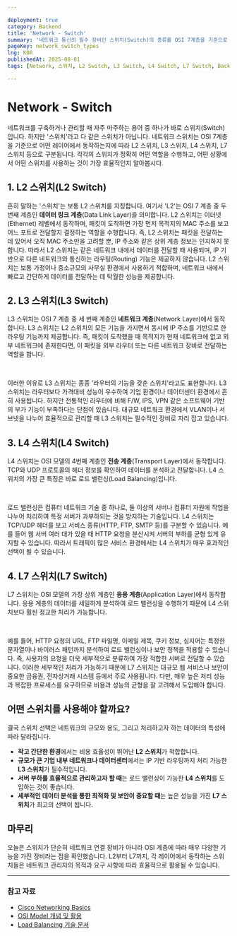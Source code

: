 ```yaml
---

deployment: true
category: Backend
title: 'Network - Switch'
summary: '네트워크 통신의 필수 장비인 스위치(Switch)의 종류를 OSI 7계층을 기준으로 L2, L3, L4, L7 스위치로 나누어 알아봅시다.'
pageKey: network_switch_types
lng: KOR
publishedAt: 2025-08-01
tags: [Network, 스위치, L2 Switch, L3 Switch, L4 Switch, L7 Switch, Backend]

---
```


# Network - Switch

네트워크를 구축하거나 관리할 때 자주 마주하는 용어 중 하나가 바로 스위치(Switch)입니다. 하지만 '스위치'라고 다 같은 스위치가 아닙니다. 네트워크 스위치는 OSI 7계층을 기준으로 어떤 레이어에서 동작하는지에 따라 L2 스위치, L3 스위치, L4 스위치, L7 스위치 등으로 구분됩니다. 각각의 스위치가 정확히 어떤 역할을 수행하고, 어떤 상황에서 어떤 스위치를 사용하는 것이 가장 효율적인지 알아봅시다.

## 1. L2 스위치(L2 Switch)

흔히 말하는 '스위치'는 보통 L2 스위치를 지칭합니다. 여기서 'L2'는 OSI 7 계층 중 두 번째 계층인 **데이터 링크 계층**(Data Link Layer)을 의미합니다. L2 스위치는 이더넷(Ethernet) 레벨에서 동작하며, 패킷이 도착하면 가장 먼저 목적지의 MAC 주소를 보고 어느 포트로 전달할지 결정하는 역할을 수행합니다. 즉, L2 스위치는 패킷을 전달하는 데 있어서 오직 MAC 주소만을 고려할 뿐, IP 주소와 같은 상위 계층 정보는 인지하지 못합니다. 따라서 L2 스위치는 같은 네트워크 내에서 데이터를 전달할 때 사용되며, IP 기반으로 다른 네트워크와 통신하는 라우팅(Routing) 기능은 제공하지 않습니다. L2 스위치는 보통 가정이나 중소규모의 사무실 환경에서 사용하기 적합하며, 네트워크 내에서 빠르고 간단하게 데이터를 전달하는 데 탁월한 성능을 제공합니다.

## 2. L3 스위치(L3 Switch)

L3 스위치는 OSI 7 계층 중 세 번째 계층인 **네트워크 계층**(Network Layer)에서 동작합니다. L3 스위치는 L2 스위치의 모든 기능을 가지면서 동시에 IP 주소를 기반으로 한 라우팅 기능까지 제공합니다. 즉, 패킷이 도착했을 때 목적지가 현재 네트워크에 없고 외부 네트워크에 존재한다면, 이 패킷을 외부 라우터 또는 다른 네트워크 장비로 전달하는 역할을 합니다.

<br />

이러한 이유로 L3 스위치는 종종 '라우터의 기능을 갖춘 스위치'라고도 표현합니다. L3 스위치는 라우터보다 가격대비 성능이 우수하여 기업 환경이나 데이터센터 환경에서 흔히 사용됩니다. 하지만 전통적인 라우터에 비해 F/W, IPS, VPN 같은 소프트웨어 기반의 부가 기능이 부족하다는 단점이 있습니다. 대규모 네트워크 환경에서 VLAN이나 서브넷을 나누어 효율적으로 관리할 때 L3 스위치는 필수적인 장비로 자리 잡고 있습니다.

## 3. L4 스위치(L4 Switch)

L4 스위치는 OSI 모델의 4번째 계층인 **전송 계층**(Transport Layer)에서 동작합니다. TCP와 UDP 프로토콜의 헤더 정보를 확인하여 데이터를 분석하고 전달합니다. L4 스위치의 가장 큰 특징은 바로 로드 밸런싱(Load Balancing)입니다.

<br />

로드 밸런싱은 컴퓨터 네트워크 기술 중 하나로, 둘 이상의 서버나 컴퓨터 자원에 작업을 나누어 처리하여 특정 서버가 과부하되는 것을 방지하는 기술입니다. L4 스위치는 TCP/UDP 헤더를 보고 서비스 종류(HTTP, FTP, SMTP 등)를 구분할 수 있습니다. 예를 들어 웹 서버 여러 대가 있을 때 HTTP 요청을 분산시켜 서버의 부하를 균형 있게 유지할 수 있습니다. 따라서 트래픽이 많은 서비스 환경에서는 L4 스위치가 매우 효과적인 선택이 될 수 있습니다.

## 4. L7 스위치(L7 Switch)

L7 스위치는 OSI 모델의 가장 상위 계층인 **응용 계층**(Application Layer)에서 동작합니다. 응용 계층의 데이터를 세밀하게 분석하여 로드 밸런싱을 수행하기 때문에 L4 스위치보다 훨씬 정교한 처리가 가능합니다.

<br />

예를 들어, HTTP 요청의 URL, FTP 파일명, 이메일 제목, 쿠키 정보, 심지어는 특정한 문자열이나 바이러스 패턴까지 분석하여 로드 밸런싱이나 보안 정책을 적용할 수 있습니다. 즉, 사용자의 요청을 더욱 세부적으로 분류하여 가장 적합한 서버로 전달할 수 있습니다. 이러한 세부적인 처리가 가능하기 때문에 L7 스위치는 대규모 웹 서비스나 보안이 중요한 금융권, 전자상거래 시스템 등에서 주로 사용됩니다. 다만, 매우 높은 처리 성능과 복잡한 프로세스를 요구하므로 비용과 성능의 균형을 잘 고려해서 도입해야 합니다.

## 어떤 스위치를 사용해야 할까요?

결국 스위치 선택은 네트워크의 규모와 용도, 그리고 처리하고자 하는 데이터의 특성에 따라 달라집니다.

- **작고 간단한 환경**에서는 비용 효율성이 뛰어난 **L2 스위치**가 적합합니다.
- **규모가 큰 기업 내부 네트워크나 데이터센터**에서는 IP 기반 라우팅까지 처리 가능한 **L3 스위치**가 필수적입니다.
- **서버 부하를 효율적으로 관리하고자 할 때**는 로드 밸런싱이 가능한 **L4 스위치**를 도입하는 것이 좋습니다.
- **세부적인 데이터 분석을 통한 최적화 및 보안이 중요할 때**는 높은 성능을 가진 **L7 스위치**가 최고의 선택이 됩니다.

## 마무리

오늘은 스위치가 단순히 네트워크 연결 장비가 아니라 OSI 계층에 따라 매우 다양한 기능을 가진 장비라는 점을 확인했습니다. L2부터 L7까지, 각 레이어에서 동작하는 스위치들은 네트워크 관리자의 목적과 요구 사항에 따라 효율적으로 활용될 수 있습니다.

---

### 참고 자료

* [Cisco Networking Basics](https://www.cisco.com/c/en/us/support/docs/lan-switching/lan-switching-basics.html)
* [OSI Model 개념 및 활용](https://en.wikipedia.org/wiki/OSI_model)
* [Load Balancing 기술 문서](https://www.nginx.com/resources/glossary/load-balancing/)
